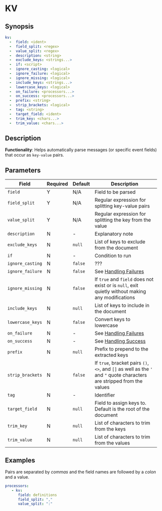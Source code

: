 # KV

## Synopsis

```yaml {2-4}
kv:
  -  field: <ident>
  -  field_split: <regex>
  -  value_split: <regex>
  -  description: <string>
  -  exclude_keys: <strings...>
  -  if: <script>
  -  ignore_casting: <logical>
  -  ignore_failure: <logical>
  -  ignore_missing: <logical>
  -  include_keys: <strings...>
  -  lowercase_keys: <logical>
  -  on_failure: <processors...>
  -  on_success: <processors...>
  -  prefix: <string>
  -  strip_brackets: <logical>
  -  tag: <string>
  -  target_field: <ident>
  -  trim_key: <chars...>
  -  trim_value: <chars...>
```

## Description

**Functionality**: Helps automatically parse messages (or specific event fields) that occur as `key-value` pairs.

## Parameters

|Field|Required|Default|Description|
|---|---|---|---|
|`field`|Y|N/A|Field to be parsed|
|`field_split`|Y|N/A|Regular expression for splitting key-value pairs|
|`value_split`|Y|N/A|Regular expression for splitting the key from the value|
|`description`|N|-|Explanatory note|
|`exclude_keys`|N|`null`|List of keys to exclude from the document|
|`if`|N|-|Condition to run|
|`ignore_casting`|N|`false`|???|
|`ignore_failure`|N|`false`|See [Handling Failures](../handling-failures.mdx)|
|`ignore_missing`|N|`false`|If `true` and `field` does not exist or is `null`, exit quietly without making any modifications|
|`include_keys`|N|`null`|List of keys to include in the document|
|`lowercase_keys`|N|`false`|Convert keys to lowercase|
|`on_failure`|N|-|See [Handling Failures](../handling-failures.mdx)|
|`on_success`|N|-|See [Handling Success](../handling-success.mdx)|
|`prefix`|N|`null`|Prefix to prepend to the extracted keys|
|`strip_brackets`|N|`false`|If `true`, bracket pairs `()`, `<>`, and `[]` as well as the `'` and `"` quote characters are stripped from the values|
|`tag`|N|-|Identifier|
|`target_field`|N|`null`|Field to assign keys to. Default is the root of the document|
|`trim_key`|N|`null`|List of characters to trim from the keys|
|`trim_value`|N|`null`|List of characters to trim from the values|

## Examples

Pairs are separated by _commas_ and the field names are followed by a _colon_ and a value.

```yaml
processors:
   - kv:
      field: definitions
      field_split: ","
      value_split: ":"
```
